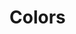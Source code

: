 

<Meta title="Design System|Colors" />

# Colors

<ColorPalette>
  <ColorItem
      title="mono(grey9-1)"
      colors={[
        color.grey9,
        color.grey8,
        color.grey7,
        color.grey6,
        color.grey5,
        color.grey4,
        color.grey3,
        color.grey2,
        color.grey1,
      ]}
    />
    <ColorItem
      title="primary(blue9-1)"
      colors={[
        color.blue9,
        color.blue8,
        color.blue7,
        color.blue6,
        color.blue5,
        color.blue4,
        color.blue3,
        color.blue2,
        color.blue1,
      ]}
    />
    <ColorItem
      title="negative(red9-1)"
      colors={[
        color.red9,
        color.red8,
        color.red7,
        color.red6,
        color.red5,
        color.red4,
        color.red3,
        color.red2,
        color.red1,
      ]}
    />
    <ColorItem
      title="positive(green9-1)"
      colors={[
        color.green9,
        color.green8,
        color.green7,
        color.green6,
        color.green5,
        color.green4,
        color.green3,
        color.green2,
        color.green1,
      ]}
    />
    <ColorItem
      title="ad-hoc(yellow9-1)"
      colors={[
        color.yellow9,
        color.yellow8,
        color.yellow7,
        color.yellow6,
        color.yellow5,
        color.yellow4,
        color.yellow3,
        color.yellow2,
        color.yellow1,
      ]}
    />
</ColorPalette>
